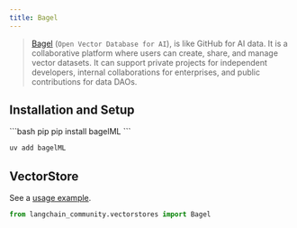 ```yaml
---
title: Bagel
---
```


> [Bagel](https://www.bagel.net/) (`Open Vector Database for AI`), is like GitHub for AI data.
It is a collaborative platform where users can create,
share, and manage vector datasets. It can support private projects for independent developers,
internal collaborations for enterprises, and public contributions for data DAOs.

## Installation and Setup

<CodeGroup>
```bash pip
pip install bagelML
```

```bash uv
uv add bagelML
```
</CodeGroup>


## VectorStore

See a [usage example](/oss/integrations/vectorstores/bagel).

```python
from langchain_community.vectorstores import Bagel
```
